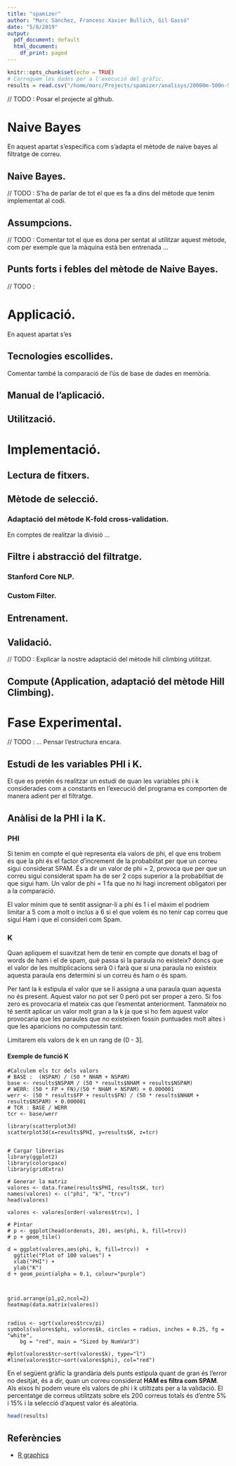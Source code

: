 ```yaml
---
title: "spamizer"
author: "Marc Sànchez, Francesc Xavier Bullich, Gil Gassó"
date: "5/8/2019"
output:
  pdf_document: default
  html_document:
    df_print: paged
---
```


```r
knitr::opts_chunk$set(echo = TRUE)
# Carreguem les dades per a l'execució del gràfic.
results = read.csv("/home/marc/Projects/spamizer/analisys/20000m-500n-SF.csv")
```


// TODO : Posar el projecte al github.


\newpage 

# Naive Bayes

En aquest apartat s'especifica com s'adapta el mètode de naive bayes al filtratge de correu. 

## Naive Bayes. 

// TODO : S'ha de parlar de tot el que es fa a dins del mètode que tenim implementat al codi. 

## Assumpcions.

// TODO : Comentar tot el que es dona per sentat al utilitzar aquest mètode, com per exemple que la màquina està ben entrenada ... 

## Punts forts i febles del mètode de Naive Bayes.

// TODO : 

# Applicació.

En aquest apartat s'es

## Tecnologies escollides.

Comentar també la comparació de l'ús de base de dades en memòria. 

## Manual de l'aplicació.

## Utilització.

# Implementació. 

## Lectura de fitxers. 

## Mètode de selecció.

### Adaptació del mètode K-fold cross-validation.

En comptes de realitzar la divisió ... 

## Filtre i abstracció del filtratge.

### Stanford Core NLP.

### Custom Filter.

## Entrenament. 

## Validació.

// TODO : Explicar la nostre adaptació del mètode hill climbing utilitzat. 

## Compute (Application, adaptació del mètode Hill Climbing).























# Fase Experimental.

// TODO : ... Pensar l'estructura encara. 

## Estudi de les variables PHI i K.

El que es pretén és realitzar un estudi de quan les variables phi i k considerades com a constants en l'execució del programa es comporten de manera adient per el filtratge.

## Anàlisi de la PHI i la K.

### PHI

Si tenim en compte el què representa ela valors de phi, el que ens trobem és que la phi és el factor d'increment de la probabiltat per que un correu sigui considerat SPAM. És a dir un valor de phi = 2, provoca que per que un correu sigui considerat spam ha de ser 2 cops superior a la probabiltiat de que sigui ham. Un valor de phi = 1 fa que no hi hagi increment obligatori per a la comparació. 

El valor mínim que té sentit assignar-li a phi és 1 i el màxim el podríem limitar a 5 com a molt o inclús a 6 si el que volem és no tenir cap correu que sigui Ham i que el consideri com Spam. 

### K 

Quan apliquem el suavitzat hem de tenir en compte que donats el bag of words de ham i el de spam, què passa si la paraula no existeix? doncs que el valor de les multiplicacions serà 0 i farà que si una paraula no existeix aquesta paraula ens determini si un correu és ham o és spam. 

Per tant la k estipula el valor que se li assigna a una paraula quan aquesta no és present. Aquest valor no pot ser 0 peró pot ser proper a zero. Si fos zero es provocaria el mateix cas que l'esmentat anteriorment. Tanmateix no té sentit aplicar un valor molt gran a la k ja que si ho fem aquest valor provocaria que les paraules que no existeixen fossin puntuades molt altes i que les aparicions no computessin tant. 

Limitarem els valors de k en un rang de (0 - 3]. 

#### Exemple de funció K 

```results
#Calculem els tcr dels valors 
# BASE :  (NSPAM) / (50 * NHAM + NSPAM) 
base <- results$NSPAM / (50 * results$NHAM + results$NSPAM)
# WERR: (50 * FP + FN)/(50 * NHAM + NSPAM) + 0.000001
werr <- (50 * results$FP + results$FN) / (50 * results$NHAM + results$NSPAM) + 0.000001
# TCR : BASE / WERR
tcr <- base/werr

library(scatterplot3d)
scatterplot3d(x=results$PHI, y=results$K, z=tcr)


# Cargar librerias
library(ggplot2)
library(colorspace)
library(gridExtra)

# Generar la matriz
valores <- data.frame(results$PHI, results$K, tcr)
names(valores) <- c("phi", "k", "trcv")
head(valores)

valores <- valores[order(-valores$trcv), ]

# Pintar
# p <- ggplot(head(ordenats, 20), aes(phi, k, fill=trcv)) 
# p + geom_tile()

d = ggplot(valores,aes(phi, k, fill=trcv))  +
  ggtitle("Plot of 100 values") +
  xlab("PHI") +
  ylab("K")
d + geom_point(alpha = 0.1, colour="purple")



grid.arrange(p1,p2,ncol=2)
heatmap(data.matrix(valores))


radius <- sqrt(valores$trcv/pi)
symbols(valores$phi, valores$k, circles = radius, inches = 0.25, fg = "white", 
    bg = "red", main = "Sized by NumVar3")

#plot(valores$tcr~sort(valores$k), type="l")
#line(valores$tcr~sort(valores$phi), col="red")
```

En el següent gràfic la grandària dels punts estipula quant de gran és l'error no desitjat, és a dir, quan un correu considerat **HAM es filtra com SPAM**. Als eixos hi podem veure els valors de phi i k utiltizats per a la validació. El percentatge de correus utilitzats sobre els 200 correus totals és d'entre 5% i 15% i la selecció d'aquest valor és aleatòria. 

```r
head(results)

```

## Referències  

- [R graphics](https://bl.ocks.org/patilv/raw/7360425/)
